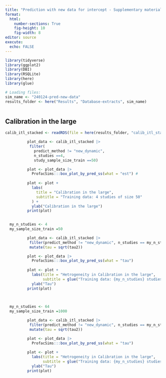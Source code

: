 ```yaml
---
title: "Prediction with new data for intercept - Supplementary material"
format: 
  html:
    number-sections: True
    fig-height: 10
    fig-width: 8
editor: source
execute: 
  echo: FALSE
---
```


```r
library(tidyverse)
library(ggplot2)
library(DBI)
library(RSQLite)
library(here)
library(glue)

# Loading files:
sim_name <- "240124-pred-new-data"
results_folder <- here("Results", "Database-extracts", sim_name)



```

## Calibration in the large
```R
calib_itl_stacked <- readRDS(file = here(results_folder, "calib_itl_stacked.RDS"))

```

```r
          plot_data <- calib_itl_stacked |> 
           filter(
             predict_method != "new_dynamic", 
             n_studies ==4, 
             study_sample_size_train ==50) 

          plot <- plot_data |> 
            ProfacSims:::box_plot_by_pred_ss(what = "est") #
          
          plot <- plot + 
            labs(
              title = "Calibration in the large",
              subtitle = "Training data: 4 studies of size 50"
            ) +
            ylab("Calibration in the large")
          print(plot)
      
```

```r

  my_n_studies <- 4        
  my_sample_size_train =50  

          plot_data <- calib_itl_stacked |> 
           filter(predict_method != "new_dynamic", n_studies == my_n_studies, study_sample_size_train == my_sample_size_train) |> 
           mutate(tau = sqrt(tau2))

          plot <- plot_data |> 
            ProfacSims:::box_plot_by_pred_ss(what = "tau") 
          
          plot <- plot + 
            labs(title = "Hetrogeneity in Calibration in the large",
                 subtitle = glue("Training data: {my_n_studies} studies of size {my_sample_size_train} ")) +
            ylab("Tau")
          print(plot)
  
            
```

```r

  my_n_studies <- 64        
  my_sample_size_train =1000  

          plot_data <- calib_itl_stacked |> 
           filter(predict_method != "new_dynamic", n_studies == my_n_studies, study_sample_size_train == my_sample_size_train) |> 
           mutate(tau = sqrt(tau2))

          plot <- plot_data |> 
            ProfacSims:::box_plot_by_pred_ss(what = "tau") 
          
          plot <- plot + 
            labs(title = "Hetrogeneity in Calibration in the large",
                 subtitle = glue("Training data: {my_n_studies} studies of size {my_sample_size_train} ")) +
            ylab("Tau")
          print(plot)
  
            
```
